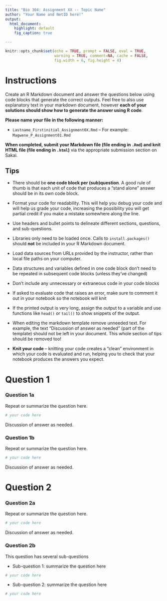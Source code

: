 ```yaml
---
title: "Bio 304: Assignment XX -- Topic Name"
author: "Your Name and NetID here!"
output:
  html_document:
    highlight: default
    fig_caption: true

---
```


```r
knitr::opts_chunk$set(echo = TRUE, prompt = FALSE, eval = TRUE, 
                      warning = TRUE, comment=NA, cache = FALSE,
                      fig.width = 6, fig.height = 4)
```


# Instructions <remove this section before submitting>

Create an R Markdown document and answer the questions below using code blocks that generate the correct outputs. Feel free to also use explanatory text in your markdown document, however **each of your solutions should show how to generate the answer using R code**.

**Please name your file in the following manner:**

* `Lastname_Firstinitial_Assignment0X.Rmd` -- For example: `Magwene_P_Assignment01.Rmd`

**When completed, submit your Markdown file (file ending in `.Rmd`) and knit HTML file (file ending in `.html`)** via the appropriate submission section on Sakai.

## Tips <remove this section before submitting>

* There should be **one code block per (sub)question**. A good rule of thumb is that each unit of code that produces a "stand alone" answer should be in its own code block.

* Format your code for readability.  This will help you debug your code and will help us grade your code, increasing the possibility you will get partial credit if you make a mistake somewhere along the line.

* Use headers and bullet points to delineate different sections, questions, and sub-questions.

* Libraries only need to be loaded once. Calls to `install.packages()` should **not** be included in your R Markdown document. 

* Load data sources from URLs provided by the instructor, rather than local file paths on your computer.

* Data structures and variables defined in one code block don't need to be repeated in subsequent code blocks (unless they've changed)

* Don't include any unnecessary or extraneous code in your code blocks

* If asked to evaluate code that raises an error, make sure to comment it out in your notebook so the notebook will knit

* If the printed output is very long, assign the output to a variable and use functions like `head()` or `tail()` to show snippets of the output. 

* When editing the markdown template remove unneeded text. For example, the text "Discussion of answer as needed" (part of the template) should not be left in your document. This whole section of tips should be removed too!

* **Knit your code** -- knitting your code creates a "clean" environment in which your code is evaluated and run, helping you to check that your notebook produces the answers you expect.


# Question 1

###  Question 1a

Repeat or summarize the question here.
 
```r
# your code here
```
  
Discussion of answer as needed.
 

### Question 1b

Repeat or summarize the question here. 
 
```r
# your code here
```
  
Discussion of answer as needed.
  
# Question 2

### Question 2a

Repeat or summarize the question here.
 
```r
# your code here
```
  
Discussion of answer as needed.
 

### Question 2b

This question has several sub-questions

  * Sub-question 1: summarize the question here 
 
```r
# your code here
```

  * Sub-question 2: summarize the question here

```r
# your code here
```  

